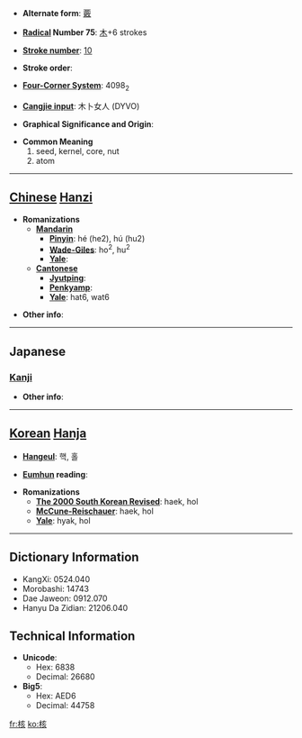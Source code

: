 * '''Alternate form''': [[覈]]

* '''[[Wiktionary:Chinese radical index| Radical]] Number 75''': [[Wiktionary:Chinese radical index 木|木]]+6 strokes

* '''[[Wiktionary:Chinese total strokes index|Stroke number]]''': [[Wiktionary:Chinese total strokes index 10|10]]

* '''Stroke order''': 

* '''[[Wiktionary:Chinese four corner index|Four-Corner System]]''': 4098<sub>2</sub>

* '''[[Wiktionary:Chinese Cangjie index|Cangjie input]]''': 木卜女人 (DYVO)

* '''Graphical Significance and Origin''': 

* '''Common Meaning'''
*#seed, kernel, core, nut
*# atom


----

== [[Chinese]] [[Hanzi]] ==

* '''Romanizations'''
** '''[[Mandarin]]'''
*** '''[[Pinyin]]''': hé (he2), hú (hu2)
*** '''[[Wade-Giles]]''': ho<sup>2</sup>, hu<sup>2</sup>
*** '''[[Yale]]''': 
** '''[[Cantonese]]'''
*** '''[[Jyutping]]''':
*** '''[[Penkyamp]]''': 
*** '''[[Yale]]''': hat6, wat6

* '''Other info''': 

----

==Japanese==
===[[Kanji]]===
{{kanji|on readings=[[かく]] (kaku)
|kun readings=[[さね]] (sane)
}}

* '''Other info''':  

----

== [[Korean]] [[Hanja]] ==

* '''[[Hangeul]]''': 핵, 홀

* '''[[Eumhun]] reading''': 

* '''Romanizations'''
** '''[[The 2000 South Korean Revised Romanization|The 2000 South Korean Revised]]''': haek, hol
** '''[[McCune-Reischauer]]''': haek, hol
** '''[[Yale]]''': hyak, hol

----

== Dictionary Information ==

* KangXi: 0524.040
* Morobashi: 14743
* Dae Jaweon: 0912.070
* Hanyu Da Zidian: 21206.040

== Technical Information ==

* '''Unicode''':
** Hex: 6838
** Decimal: 26680
* '''Big5''':
** Hex: AED6
** Decimal: 44758

[[fr:核]]
[[ko:核]]